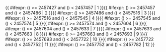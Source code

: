 <includeonly>{{ #ifexpr: ({{{1}}}) >= 2457427 and ({{{1}}}) < 2457457 | 1 }}{{ #ifexpr: ({{{1}}}) >= 2457457 and ({{{1}}}) < 2457486 | 2 }}{{ #ifexpr: ({{{1}}}) >= 2457486 and ({{{1}}}) < 2457516 | 3 }}{{ #ifexpr: ({{{1}}}) >= 2457516 and ({{{1}}}) < 2457545 | 4 }}{{ #ifexpr: ({{{1}}}) >= 2457545 and ({{{1}}}) < 2457574 | 5 }}{{ #ifexpr: ({{{1}}}) >= 2457574 and ({{{1}}}) < 2457604 | 6 }}{{ #ifexpr: ({{{1}}}) >= 2457604 and ({{{1}}}) < 2457633 | 7 }}{{ #ifexpr: ({{{1}}}) >= 2457633 and ({{{1}}}) < 2457663 | 8 }}{{ #ifexpr: ({{{1}}}) >= 2457663 and ({{{1}}}) < 2457693 | 9 }}{{ #ifexpr: ({{{1}}}) >= 2457693 and ({{{1}}}) < 2457722 | 10 }}{{ #ifexpr: ({{{1}}}) >= 2457722 and ({{{1}}}) < 2457752 | 11 }}{{ #ifexpr: ({{{1}}}) >= 2457752 and ({{{1}}}) < 2457782 | 12 }}</includeonly><noinclude>{{Chinese calendar/doc}}

[[Category:農曆模板|{{PAGENAME}}]]

</noinclude>